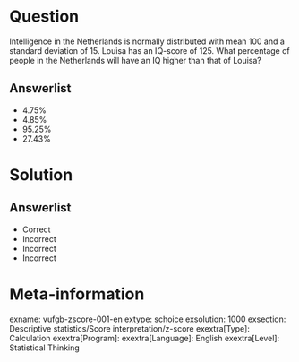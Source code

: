 Question
========
  
Intelligence in the Netherlands is normally distributed with mean 100 and a standard deviation of 15. Louisa has an IQ-score of 125. What
percentage of people in the Netherlands will have an IQ higher than that of Louisa?
  
Answerlist
----------
* 4.75%
* 4.85%
* 95.25%
* 27.43%

Solution
========
  
Answerlist
----------
* Correct
* Incorrect
* Incorrect
* Incorrect

Meta-information
================
  
exname: vufgb-zscore-001-en
extype: schoice
exsolution: 1000
exsection: Descriptive statistics/Score interpretation/z-score
exextra[Type]: Calculation
exextra[Program]: 
exextra[Language]: English
exextra[Level]: Statistical Thinking
